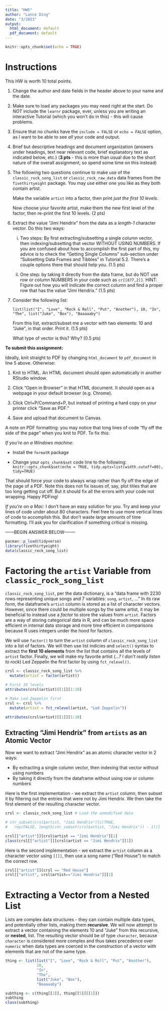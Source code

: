 ```yaml
---
title: "HW5"
author: "Lance Ding"
date: "3/2023"
output:
  html_document: default
  pdf_document: default
---
```


```r
knitr::opts_chunk$set(echo = TRUE)

```

# Instructions

This HW is worth 10 total points.

1. Change the author and date fields in the header above to your name and the date.

2. Make sure to load any packages you may need right at the start. Do *NOT* include the `learnr` package, ever, unless you are writing an interactive Tutorial (which you won't do in this) - this will cause problems.

3. Ensure that no chunks have the `include = FALSE` or `echo = FALSE` option, as I want to be able to see *all* your code and output.

4. Brief but descriptive headings and document organization (answers under headings, text near relevant code, brief explanatory text as indicated below, etc.) (**3 pts** - this is more than usual due to the short nature of the overall assignment, so spend some time on this instead)
    
    
5. The following two questions continue to make use of the `classic_rock_song_list` or `classic_rock_raw_data` data frames from the `fivethirtyeight` package. You may use either one you like as they both contain artist.

    Make the variable `artist` into a factor, then print *just the first 10 levels*. 

    Now choose your favorite artist, make them the new first level of the factor, then re-print the first 10 levels. (2 pts)
    
6. Extract the value "Jimi Hendrix" from the data as a *length-1* character vector. Do this two ways:

    i) Two steps: By first extracting/subsetting a single column vector, then indexing/subsetting that vector WITHOUT USING NUMBERS. If you are confused about how to accomplish the first part of this, my advice is to check the "Getting Single Columns" sub-section under "Subsetting Data Frames and Tibbles" in Tutorial 5.2. There's a couple options there that should help you. (1.5 pts)
    
    ii) One step: by taking it directly from the data frame, but do NOT use row or column NUMBERS in your code such as `cr[[877,2]]`. HINT: Figure out how you will indicate the correct column and find a proper row that has the value "Jimi Hendrix."  (1.5 pts)
    
7. Consider the following list:

    `list(list("I", "Love", "Rock & Roll", "Put", "Another"), 10, "In", "The", list("Juke", "Box"), "Baaaaaby")`
    
    From this list, extract/subset me a vector with two elements: 10 and "Juke", in that order. Print it. (1.5 pts)
    
    What type of vector is this? Why? (0.5 pts)
    


**To submit this assignment:**

Ideally, knit straight to PDF by changing `html_document` to `pdf_document` in line 5 above. Otherwise:

1. Knit to HTML. An HTML document should open automatically in another RStudio window.

2. Click "Open in Browser" in that HTML document. It should open as a webpage in your default browser (e.g. Chrome).

3. Click Ctrl+P/Command+P, but instead of printing a hard copy on your printer click "Save as PDF."

4. Save and upload that document to Canvas.

A note on PDF formatting: you may notice that long lines of code "fly off the side of the page" when you knit to PDF. To fix this:

*If you're on a Windows machine*: 

* Install the `formatR` package

* Change your `opts_chunk$set` code line to the following: `knitr::opts_chunk$set(echo = TRUE, tidy.opts=list(width.cutoff=80), tidy=TRUE)`

That should force your code to always wrap rather than fly off the edge of the page of a PDF. Note this does not fix issues of, say, plot titles that are too long getting cut off. But it should fix all the errors with your code not wrapping.
Happy PDFing!

*If you're on a Mac*: I don't have an easy solution for you. Try and keep your lines of code under about 80 characters. Feel free to use more vertical lines of code to accomplish this. But don't waste large amounts of time formatting. I'll ask you for clarification if something critical is missing.

------BEGIN ANSWER BELOW--------
```r
pacman::p_load(tidyverse)
library(fivethirtyeight)
data(classic_rock_song_list)
```

# Factoring the `artist` Variable from `classic_rock_song_list`

`classic_rock_song_list`, per the data dictionary, is a "data frame with 2230 rows representing unique songs and 7 variables: `song`, `artist`, ..." In its raw form, the dataframe's `artist` column is stored as a list of character vectors. However, since there could be multiple songs by the same artist, it may be beneficial to instead use a *factor* to store the values from `artist`. Factors are a way of storing categorical data in R, and can be much more space efficient in internal data storage and more time efficient in comparisons because R uses integers under the hood for factors.

We will use `factor()` to turn the `artist` column of `classic_rock_song_list` into a list of factors. We will then use list indicies and `select()` syntax to extract the **first 10 elements** from the list that contains all the levels of `artist` factor. Finally, we will make my favorite artist (*...? I don't really listen to rock*) Led Zeppelin the first factor by using `fct_relevel()`.

```r
crsl <- classic_rock_song_list %>% 
  mutate(artist = factor(artist))

# First 10 levels
attributes(crsl$artist)[[1]][1:10]

# Make Led Zeppelin first
crsl <- crsl %>% 
  mutate(artist = fct_relevel(artist, "Led Zeppelin"))

attributes(crsl$artist)[[1]][1:10]
```

## Extracting "Jimi Hendrix" from `artists` as an Atomic Vector

Now we want to extract "Jimi Hendrix" as an atomic character vector in 2 ways: 

* By extracting a single column vector, then indexing that vector without using numbers
* By taking it directly from the dataframe without using row or column numbers

Here is the first implementation - we extract the `artist` column, then subset it by filtering out the entries that were not by Jimi Hendrix. We then take the first element of the resulting character vector.

```r
crsl <- classic_rock_song_list # Load the unmodified data

# str_subset(crsl$artist, "Jimi Hendrix")[c(TRUE,
#   rep(FALSE, length(str_subset(crsl$artist, "Jimi Hendrix")) - 1))]

crsl[["artist"]][crsl$artist == "Jimi Hendrix"][1]
class(crsl[["artist"]][crsl$artist == "Jimi Hendrix"][1])
```

Here is the second implementation - we extract the `artist` column as a character vector using `[[]]`, then use a song name ("Red House") to match the correct row.

```r
crsl[["artist"]][crsl == "Red House"]
crsl[["artist", crsl$artist=="Jimi Hendrix"]][1]
```

# Extracting a Vector from a Nested List

Lists are complex data structures - they can contain multiple data types, and potentially other lists, making them **recursive**. We will now attempt to extract a vector containing the elements 10 and "Juke" from this recursive, or **nested**, list. The resulting vector should be of type `character`, because `character` is considered more complex and thus takes precedence over `numeric` when data types are coerced in the construction of a vector with elements that are not of the same type.

```r
thing <- list(list("I", "Love", "Rock & Roll", "Put", "Another"),
              10,
              "In",
              "The",
              list("Juke", "Box"),
              "Baaaaaby")

subthing <- c(thing[[2]], thing[[5]][[1]])
subthing
class(subthing)
```

